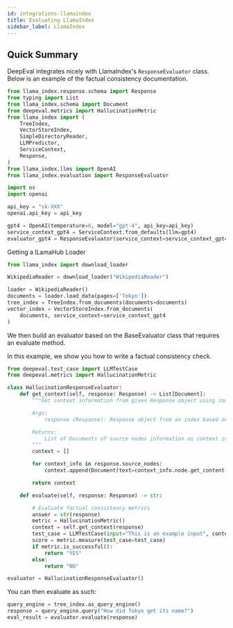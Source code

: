 ```yaml
---
id: integrations-llamaindex
title: Evaluating LlamaIndex
sidebar_label: LlamaIndex
---
```


## Quick Summary

DeepEval integrates nicely with LlamaIndex's `ResponseEvaluator` class. Below is an example of the factual consistency documentation.

```python
from llama_index.response.schema import Response
from typing import List
from llama_index.schema import Document
from deepeval.metrics import HallucinationMetric
from llama_index import (
    TreeIndex,
    VectorStoreIndex,
    SimpleDirectoryReader,
    LLMPredictor,
    ServiceContext,
    Response,
)
from llama_index.llms import OpenAI
from llama_index.evaluation import ResponseEvaluator

import os
import openai

api_key = "sk-XXX"
openai.api_key = api_key

gpt4 = OpenAI(temperature=0, model="gpt-4", api_key=api_key)
service_context_gpt4 = ServiceContext.from_defaults(llm=gpt4)
evaluator_gpt4 = ResponseEvaluator(service_context=service_context_gpt4)
```

Getting a lLamaHub Loader

```python
from llama_index import download_loader

WikipediaReader = download_loader("WikipediaReader")

loader = WikipediaReader()
documents = loader.load_data(pages=['Tokyo'])
tree_index = TreeIndex.from_documents(documents=documents)
vector_index = VectorStoreIndex.from_documents(
    documents, service_context=service_context_gpt4
)
```

We then build an evaluator based on the BaseEvaluator class that requires an evaluate method.

In this example, we show you how to write a factual consistency check.

```python
from deepeval.test_case import LLMTestCase
from deepeval.metrics import HallucinationMetric

class HallucinationResponseEvaluator:
    def get_context(self, response: Response) -> List[Document]:
        """Get context information from given Response object using source nodes.

        Args:
            response (Response): Response object from an index based on the query.

        Returns:
            List of Documents of source nodes information as context information.
        """
        context = []

        for context_info in response.source_nodes:
            context.append(Document(text=context_info.node.get_content()))

        return context

    def evaluate(self, response: Response) -> str:

        # Evaluate factual consistency metrics
        answer = str(response)
        metric = HallucinationMetric()
        context = self.get_context(response)
        test_case = LLMTestCase(input="This is an example input", context=context, actual_output=answer)
        score = metric.measure(test_case=test_case)
        if metric.is_successful():
            return "YES"
        else:
            return "NO"

evaluator = HallucinationResponseEvaluator()
```

You can then evaluate as such:

```python
query_engine = tree_index.as_query_engine()
response = query_engine.query("How did Tokyo get its name?")
eval_result = evaluator.evaluate(response)
```
